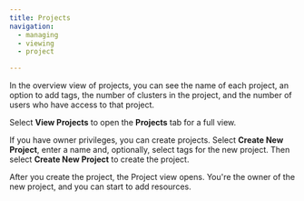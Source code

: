 ```yaml
---
title: Projects
navigation:
  - managing
  - viewing
  - project

---
```


In the overview view of projects, you can see the name of each project, an option to add tags, the number of clusters in the project, and the number of users who have access to that project.

Select **View Projects** to open the **Projects** tab for a full view.

If you have owner privileges, you can create projects. Select **Create New Project**, enter a name and, optionally, select tags for the new project. Then select **Create New Project** to create the project. 

After you create the project, the Project view opens. You're the owner of the new project, and you can start to add resources.
